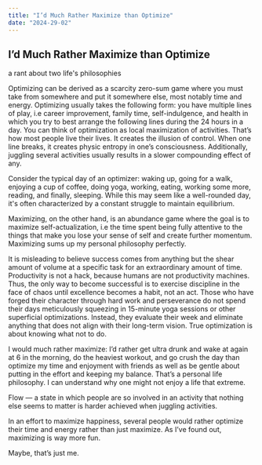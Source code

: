 ```yaml
---
title: "I’d Much Rather Maximize than Optimize"
date: "2024-29-02"
---
```



## I’d Much Rather Maximize than Optimize

a rant about two life's philosophies

Optimizing can be derived as a scarcity zero-sum game where you must take from somewhere and put it somewhere else, most notably time and energy. Optimizing usually takes the following form: you have multiple lines of play, i.e career improvement, family time, self-indulgence, and health in which you try to best arrange the following lines during the 24 hours in a day. You can think of optimization as local maximization of activities. That’s how most people live their lives. It creates the illusion of control. When one line breaks, it creates physic entropy in one’s consciousness. Additionally, juggling several activities usually results in a slower compounding effect of any.

Consider the typical day of an optimizer: waking up, going for a walk, enjoying a cup of coffee, doing yoga, working, eating, working some more, reading, and finally, sleeping. While this may seem like a well-rounded day, it's often characterized by a constant struggle to maintain equilibrium.

Maximizing, on the other hand, is an abundance game where the goal is to maximize self-actualization, i.e the time spent being fully attentive to the things that make you lose your sense of self and create further momentum. Maximizing sums up my personal philosophy perfectly.


It is misleading to believe success comes from anything but the shear amount of volume at a specific task for an extraordinary amount of time. Productivity is not a hack, because humans are not productivity machines. Thus, the only way to become successful is to exercise discipline in the face of chaos until excellence becomes a habit, not an act. Those who have forged their character through hard work and perseverance do not spend their days meticulously squeezing in 15-minute yoga sessions or other superficial optimizations. Instead, they evaluate their week and eliminate anything that does not align with their long-term vision. True optimization is about knowing what not to do.

I would much rather maximize: I’d rather get ultra drunk and wake at again at 6 in the morning, do the heaviest workout, and go crush the day than optimize my time and enjoyment with friends as well as be gentle about putting in the effort and keeping my balance. That’s a personal life philosophy. I can understand why one might not enjoy a life that extreme.

Flow — a state in which people are so involved in an activity that nothing else seems to matter is harder achieved when juggling activities.

In an effort to maximize happiness, several people would rather optimize their time and energy rather than just maximize. As I’ve found out, maximizing is way more fun. 

Maybe, that’s just me.
